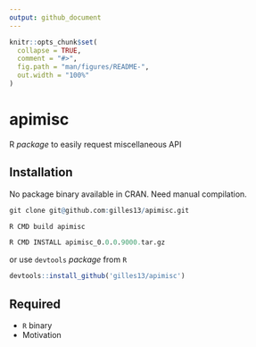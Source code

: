 ```yaml
---
output: github_document
---
```


<!-- README.md is generated from README.Rmd. Please edit that file -->

```r
knitr::opts_chunk$set(
  collapse = TRUE,
  comment = "#>",
  fig.path = "man/figures/README-",
  out.width = "100%"
)
```

# apimisc

R *package* to easily request miscellaneous API

## Installation

No package binary available in CRAN. Need manual compilation.

```r
git clone git@github.com:gilles13/apimisc.git

R CMD build apimisc

R CMD INSTALL apimisc_0.0.0.9000.tar.gz
```

or use `devtools` *package* from `R`

```r
devtools::install_github('gilles13/apimisc')
```

## Required

+ `R` binary
+ Motivation



